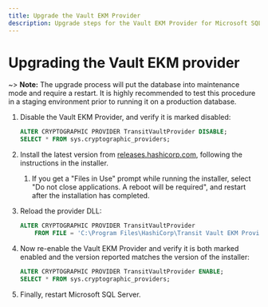 ```yaml
---
title: Upgrade the Vault EKM Provider
description: Upgrade steps for the Vault EKM Provider for Microsoft SQL Server.
---
```

# Upgrading the Vault EKM provider

~> **Note:** The upgrade process will put the database into maintenance mode and
    require a restart. It is highly recommended to test this procedure in a
    staging environment prior to running it on a production database.

1. Disable the Vault EKM Provider, and verify it is marked disabled:

    ```sql
    ALTER CRYPTOGRAPHIC PROVIDER TransitVaultProvider DISABLE;
    SELECT * FROM sys.cryptographic_providers;
    ```

1. Install the latest version from [releases.hashicorp.com][releases], following
  the instructions in the installer.
    1. If you get a "Files in Use" prompt while running the installer, select
      "Do not close applications. A reboot will be required", and restart
      after the installation has completed.
1. Reload the provider DLL:

    ```sql
    ALTER CRYPTOGRAPHIC PROVIDER TransitVaultProvider
        FROM FILE = 'C:\Program Files\HashiCorp\Transit Vault EKM Provider\TransitVaultEKM.dll';
    ```

1. Now re-enable the Vault EKM Provider and verify it is both marked enabled
  and the version reported matches the version of the installer:

    ```sql
    ALTER CRYPTOGRAPHIC PROVIDER TransitVaultProvider ENABLE;
    SELECT * FROM sys.cryptographic_providers;
    ```

1. Finally, restart Microsoft SQL Server.

[releases]: https://releases.hashicorp.com/vault-mssql-ekm-provider/
